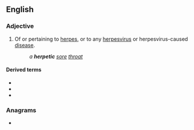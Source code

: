 ==English==

===Adjective===
{{en-adj|-}}

# {{lb|en|medicine}} Of or pertaining to [[herpes]], or to any [[herpesvirus]] or herpesvirus-caused [[disease]].
#: ''a '''herpetic''' [[sore]] [[throat]]''

====Derived terms====
* {{l|en|antiherpetic}}
* {{l|en|postherpetic}}
* {{l|en|preherpetic}}

===Anagrams===
* {{anagrams|en|pierceth}}